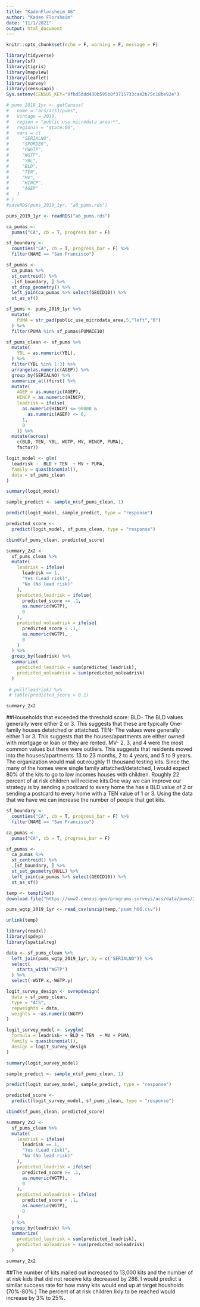 ```yaml
---
title: "KadenFlorsheim_A6"
author: "Kaden Florsheim"
date: "11/1/2021"
output: html_document
---
```


```r
knitr::opts_chunk$set(echo = F, warning = F, message = F)
```

```r
library(tidyverse)
library(sf)
library(tigris)
library(mapview)
library(leaflet)
library(survey)
library(censusapi)
Sys.setenv(CENSUS_KEY="9fbd5ddd430b595b8f3715733cae2b75c18be92e")
```


```r
# pums_2019_1yr <- getCensus(
#   name = "acs/acs1/pums",
#   vintage = 2019,
#   region = "public use microdata area:*",
#   regionin = "state:06",
#   vars = c(
#     "SERIALNO",
#     "SPORDER",
#     "PWGTP",
#     "WGTP",
#     "YBL",
#     "BLD",
#     "TEN",
#     "MV",
#     "HINCP",
#     "AGEP"
#   )
# )
#saveRDS(pums_2019_1yr, "a6_pums.rds")
```

```r
pums_2019_1yr <- readRDS("a6_pums.rds")

ca_pumas <-
  pumas("CA", cb = T, progress_bar = F)

sf_boundary <-
  counties("CA", cb = T, progress_bar = F) %>%
  filter(NAME == "San Francisco")

sf_pumas <-
  ca_pumas %>% 
  st_centroid() %>% 
  .[sf_boundary, ] %>% 
  st_drop_geometry() %>% 
  left_join(ca_pumas %>% select(GEOID10)) %>% 
  st_as_sf()
```

```r
sf_pums <- pums_2019_1yr %>% 
  mutate(
    PUMA = str_pad(public_use_microdata_area,5,"left","0")
  ) %>% 
  filter(PUMA %in% sf_pumas$PUMACE10)

sf_pums_clean <- sf_pums %>%
  mutate(
    YBL = as.numeric(YBL),
  ) %>% 
  filter(YBL %in% 1:3) %>%
  arrange(as.numeric(AGEP)) %>%
  group_by(SERIALNO) %>% 
  summarize_all(first) %>% 
  mutate(
    AGEP = as.numeric(AGEP),
    HINCP = as.numeric(HINCP),
    leadrisk = ifelse(
      as.numeric(HINCP) <= 90000 &
        as.numeric(AGEP) <= 6,
      1,
      0
    )) %>% 
  mutate(across(
    c(BLD, TEN, YBL, WGTP, MV, HINCP, PUMA),
    factor))
```

```r
logit_model <- glm(
  leadrisk ~  BLD + TEN  + MV + PUMA,
  family = quasibinomial(),
  data = sf_pums_clean
)

summary(logit_model)
```

```r
sample_predict <- sample_n(sf_pums_clean, 1)

predict(logit_model, sample_predict, type = "response")
```


```r
predicted_score <- 
  predict(logit_model, sf_pums_clean, type = "response") 

cbind(sf_pums_clean, predicted_score)
```

```r
summary_2x2 <-
  sf_pums_clean %>% 
  mutate(
    leadrisk = ifelse(
      leadrisk == 1, 
      "Yes (Lead risk)", 
      "No (No lead risk)"
    ),
    predicted_leadrisk = ifelse(
      predicted_score >= .1,
      as.numeric(WGTP),
      0
    ),
    predicted_noleadrisk = ifelse(
      predicted_score < .1,
      as.numeric(WGTP),
      0
    ) 
  ) %>% 
  group_by(leadrisk) %>% 
  summarize(
    predicted_leadrisk = sum(predicted_leadrisk),
    predicted_noleadrisk = sum(predicted_noleadrisk)
  )
  
 # pull(leadrisk) %>% 
 # table(predicted_score > 0.1)
```

```r
summary_2x2
```

##Households that exceeded the threshold score: BLD- The BLD values generally were either 2 or 3. This suggests that these are typically One-family houses detatched or attatched. TEN- The values were generally either 1 or 3. This suggests that the houses/apartments are either owned with mortgage or loan or they are rented. MV- 2, 3, and 4 were the most common values but there were outliers. This suggests that residents moved into the houses/apartments .13 to 23 months, 2 to 4 years, and 5 to 9 years. The organization would mail out roughly 11 thousand testing kits. Since the many of the homes were single family attatched/detatched, I would expect 80% of the kits to go to low incomes houses with children. Roughly 22 percent of at risk children will recieve kits.One way we can improve our strategy is by sending a postcard to every home the has a BLD value of 2 or sending a postcard to every home with a TEN value of 1 or 3. Using the data that we have we can increase the number of people that get kits.  

```r
sf_boundary <-
  counties("CA", cb = T, progress_bar = F) %>%
  filter(NAME == "San Francisco")

ca_pumas <-
  pumas("CA", cb = T, progress_bar = F)

sf_pumas <-
  ca_pumas %>% 
  st_centroid() %>% 
  .[sf_boundary, ] %>% 
  st_set_geometry(NULL) %>% 
  left_join(ca_pumas %>% select(GEOID10)) %>% 
  st_as_sf()
```

```r
temp <- tempfile()
download.file("https://www2.census.gov/programs-surveys/acs/data/pums/2019/1-Year/csv_hca.zip",destfile = temp)

pums_wgtp_2019_1yr <- read_csv(unzip(temp,"psam_h06.csv"))

unlink(temp)
```

```r
library(readxl)
library(spdep)
library(spatialreg)
```

```r
data <- sf_pums_clean %>%
  left_join(pums_wgtp_2019_1yr, by = c("SERIALNO")) %>% 
  select(
    starts_with("WGTP")
  ) %>% 
  select(-WGTP.x,-WGTP.y)
```

```r
logit_survey_design <- svrepdesign(
  data = sf_pums_clean,
  type = "ACS",
  repweights = data,
  weights = ~as.numeric(WGTP)
)
```

```r
logit_survey_model <- svyglm(
  formula = leadrisk~ + BLD + TEN  + MV + PUMA,
  family = quasibinomial(),
  design = logit_survey_design
)
```

```r
summary(logit_survey_model)
```

```r
sample_predict <- sample_n(sf_pums_clean, 1)

predict(logit_survey_model, sample_predict, type = "response")
```

```r
predicted_score <- 
  predict(logit_survey_model, sf_pums_clean, type = "response") 

cbind(sf_pums_clean, predicted_score)
```

```r
summary_2x2 <-
  sf_pums_clean %>% 
  mutate(
    leadrisk = ifelse(
      leadrisk == 1, 
      "Yes (Lead risk)", 
      "No (No lead risk)"
    ),
    predicted_leadrisk = ifelse(
      predicted_score >= .1,
      as.numeric(WGTP),
      0
    ),
    predicted_noleadrisk = ifelse(
      predicted_score < .1,
      as.numeric(WGTP),
      0
    ) 
  ) %>% 
  group_by(leadrisk) %>% 
  summarize(
    predicted_leadrisk = sum(predicted_leadrisk),
    predicted_noleadrisk = sum(predicted_noleadrisk)
  )
```

```r
summary_2x2
```
##The number of kits mailed out increased to 13,000 kits and the number of at risk kids that did not receive kits decreased by 286. I would predict a similar success rate for how many kits would end up at target housholds (70%-80%.) The percent of at risk children likly to be reached would increase by 3% to 25%. 